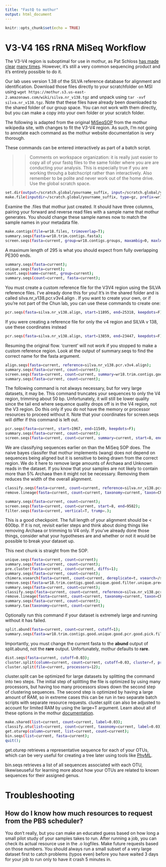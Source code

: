 ```yaml
---
title: "FastQ to mothur"
output: html_document
---
```


```r
knitr::opts_chunk$set(echo = TRUE)
```

# V3-V4 16S rRNA MiSeq Workflow

The V3-V4 region is suboptimal for use in mothur, as Pat Schloss [has made clear](https://mothur.org/blog/2016/Customization-for-your-region/) [many times](https://mothur.org/blog/2014/Why-such-a-large-distance-matrix/). However, it's still a very common sequencing product and it's entirely possible to do it.

Our lab uses version 1.38 of the SILVA reference database for alignment and identification. Download those files directly to your scratchfolder on MSI using ``wget https://mothur.s3.us-east-2.amazonaws.com/wiki/silva.nr_v138.tgz`` and unpack using ``tar -xvf silva.nr_v138.tgz``. Note that these files have already been downloaded to the shared folder of our group space. You can not work with them directly, but you can make a copy into your own folder or your scratch folder.


The following is adapted from the original [MiSeqSOP](https://mothur.org/wiki/miseq_sop/) from the mothur wikipedia site, with changes to fit the V3-V4 region. As such, I'm not going to annotate each command as the mothur website documentation is very thorough.

These commands can be entered interactively as part of a batch script.

>> Comments on workspace organization: it is really just easier to copy all of your fastq files to the same folder where you are are conducting your analysis. This is especially true if you are working throuhg a batchscript rather than interactively.
Also remember to be polite and never work out of the home drive. Use the global scratch space.

```bash
set.dir(output=/scratch.global/yourname_suffix, input=/scratch.global/yourname_suffix);
make.file(inputdir=/scratch.global/yourname_suffix, type=gz, prefix=wr18)
```

Examine the .files that mothur just created. It should have three columns, pairing your forward and reverse read files with a sample name that mothur generates. You should change these sample names now to match the sample names in your metadata file.

```bash
make.contigs(file=wr18.files, trimoverlap=T);
summary.seqs(fasta=wr18.trim.contigs.fasta);
screen.seqs(fasta=current, group=wr18.contigs.groups, maxambig=0, maxlength=295, maxhomop=8);
```

A maximum length of 295 is what you should expect from fully overlapping PE300 ends.

```bash
summary.seqs(fasta=current);
unique.seqs(fasta=current);
count.seqs(name=current, group=current);
summary.seqs(count=current, fasta=current);
```

You must create a custom reference file for the V3V4 region using the SILVA reference files. I've already done this for you! It's in the shared folder and is called silva.nr_v138.pcr.v3v4.align . If you want to create your own, or if you're not part of the Chun lab, you can use these commands to create one:

```bash
pcr.seqs(fasta=silva.nr_v138.align, start=11895, end=25318, keepdots=F);
```

If you were creating a reference file for only the v4 region and SILVA v 138, use these coordinates instead
```bash
pcr.seqs(fasta=silva.nr_v138.align, start=13859, end=23447, keepdots=F);
```

Resuming the original flow. 'current' will not work if you stopped to make a custom reference region. Look at the output of summary.seqs to find the correct name for the fasta argument.

```bash
align.seqs(fasta=current, reference=silva.nr_v138.pcr.v3v4.align);
summary.seqs(fasta=current, count=current);
screen.seqs(fasta=current, count=current, summary=wr18.trim.contigs.good.unique.summary, start=2, end=13423, maxhomop=8);
summary.seqs(fasta=current, count=current);
```

The following command is not always necessary, but for very large datasets, it may be. This command truncates your sequences to only the V4 region, trimming about 50 bp. Unfortunately, it will still be lower quality since the tail end where sequence quality drops off is in the V4 region, not the V3 region. Do this only if you do not have the memory or processor resources to proceed without it. Note that your coordinates for screen.seqs will differ if this command is left out.

```bash
pcr.seqs(fasta=current, start=1967, end=11549, keepdots=F);
summary.seqs(fasta=current, count=current);
screen.seqs(fasta=current, count=current, summary=current, start=8, end=9582);
```

We are classifying sequences earlier on than the MiSeq SOP does. The naive bayes classifer that mothur implements (wang) does not depend on sequences being aligned but it is sensitive to being drawn from the correct region. We do it here to remove large amounts of Archaea and Unknown reads in the dataset. If you know that your samples are not likely to contain more than 5% Archaea then it might not be necessary. Removing them reduces the width of the overall alignment.

```bash
classify.seqs(fasta=current, count=current, reference=silva.nr_v138.pcr.v4.align, taxonomy=~/reference/silva.nr_v138.tax, cutoff=80);
remove.lineage(fasta=current, count=current, taxonomy=current, taxon=Chloroplast-Mitochondria-unknown-Archaea-Eukaryota);
```

```bash
summary.seqs(fasta=current, count=current);
screen.seqs(fasta=current, count=current, start=8, end=9582);
filter.seqs(fasta=current, vertical=T, trump=.);
```

This is a good checkpoint. The full length of your alignment should be < 600bp. If it is not, revisit earlier steps and think about doing things like removing Archaea or trimming to V4 only. If you've already done those things, consider what your hypotheses are and whether or not it would be possible to break your dataset up.

This next chunk is straight from the SOP.

```bash
unique.seqs(fasta=current, count=current);
summary.seqs(fasta=current, count=current);
pre.cluster(fasta=current, count=current, diffs=1);
summary.seqs(fasta=current, count=current);
chimera.vsearch(fasta=current, count=current, dereplicate=t, vsearch=/scratch.global/galey_wr18/mothur/vsearch);
remove.seqs(fasta=wr18.trim.contigs.good.unique.good.filter.unique.precluster.fasta, accnos=current);
summary.seqs(fasta=current, count=current);
classify.seqs(fasta=current, count=current, reference=silva.nr_v138.pcr.v4.align, taxonomy=~/reference/silva.nr_v138.tax, cutoff=80);
remove.lineage(fasta=current, count=current, taxonomy=current, taxon=Chloroplast-Mitochondria-unknown-Archaea-Eukaryota);
summary.seqs(fasta=current, count=current);
summary.tax(taxonomy=current, count=current);
```

Optionally run this command if your dataset is extremely large and running without it has failed.
```bash
split.abund(fasta=current, count=current, cutoff=1);
summary.seqs(fasta=wr18.trim.contigs.good.unique.good.pcr.good.pick.filter.unique.precluster.pick.pick.filter.abund.fasta, count=current)
```

Importantly, you must change the current fasta to the **abund** output of split.abund, not the **rare** output. Unfortunately, mothur defaults to **rare**.

```bash
dist.seqs(fasta=current, cutoff=0.03);
cluster.split(column=current, count=current, cutoff=0.03, cluster=f, processors=24);
cluster.split(file=current, processors=12);
```

cluster.split can be optimized for large datasets by splitting the command into two steps. The initial step of splitting the file is optimized by using many processors, but having too many processors slows down the second step of clustering sequences. The second step is optimized by having a large amount of RAM, so in extreme cases this can be run in two separate batch scripts with separate resource requests. cluster.split can also be adjusted to account for limited RAM by using the large=T argument. Learn about all of these options in the mothur [documentation](https://mothur.org/wiki/cluster.split/). 

```bash
make.shared(list=current, count=current, label=0.03);
classify.otu(list=current, count=current, taxonomy=current, label=0.03);
get.oturep(column=current, list=current, count=current);
bin.seqs(list=current, fasta=current);
quit();
```

get.oturep retrieves a representative sequence for each of your OTUs, which can be very useful for creating a tree later using tools like [PhyML](http://www.atgc-montpellier.fr/phyml/).

bin.seqs retrieves a list of all sequences associated with each OTU, likewiseuseful for learning more about how your OTUs are related to known sequences for their assigned genus.

# Troubleshooting

## How do I know how much resources to request from the PBS scheduler?

You don't really, but you can make an educated guess based on how long a small pilot study of your samples takes to run. After running a job, you can check its actual resource use in the .o logfiles. Make future requests based on those numbers. You should always run a small subset of a very large dataset first to catch problems (typos even) before you have waited 3 days for your job to run only to have it crash 5 minutes in.


